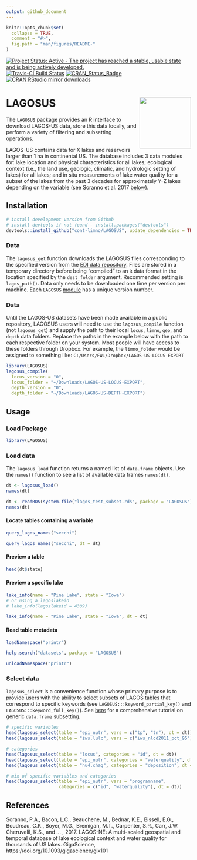 ```yaml
---
output: github_document
---
```


<!-- README.md is generated from README.Rmd. Please edit that file -->

```r
knitr::opts_chunk$set(
  collapse = TRUE,
  comment = "#>",
  fig.path = "man/figures/README-"
)
```

[![Project Status: Active - The project has reached a stable, usable state and is being actively developed.](http://www.repostatus.org/badges/latest/active.svg)](http://www.repostatus.org/#active) [![Travis-CI Build Status](https://travis-ci.org/cont-limno/LAGOSUS.svg?branch=master)](https://travis-ci.org/cont-limno/LAGOSUS) [![CRAN\_Status\_Badge](http://www.r-pkg.org/badges/version/LAGOSUS)](https://cran.r-project.org/package=LAGOSUS) [![CRAN RStudio mirror downloads](http://cranlogs.r-pkg.org/badges/LAGOSUS)](https://cran.r-project.org/package=LAGOSUS)

# LAGOSUS <img src="man/figures/logo.png" align="right" height=140/>

The `LAGOSUS` package provides an R interface to download LAGOS-US data, store this data locally, and perform a variety of filtering and subsetting operations.

LAGOS-US contains data for X lakes and reservoirs larger than 1 ha in continental US. The database includes 3 data modules for: lake location and physical characteristics for all lakes; ecological context (i.e., the land use, geologic, climatic, and hydrologic setting of lakes) for all lakes; and in situ measurements of lake water quality for a subset of the lakes from the past 3 decades for approximately Y-Z lakes depending on the variable (see Soranno et al. 2017 [below](https://github.com/cont-limno/LAGOSUS#references)).

## Installation

```r
# install development version from Github
# install devtools if not found - install.packages("devtools")
devtools::install_github("cont-limno/LAGOSUS", update_dependencies = TRUE)
```
 
### Data

The `lagosus_get` function downloads the LAGOSUS files corresponding to the specified version from the [EDI data repository](https://portal.edirepository.org/nis/home.jsp). Files are stored in a temporary directory before being "compiled" to an `R` data format in the location specified by the `dest_folder` argument. Recommended setting is `lagos_path()`. Data only needs to be downloaded one time per version per machine. Each `LAGOSUS` [module](https://cont-limno.github.io/LAGOSUS/articles/lagosus_structure.html) has a unique version number. 

### Data

Until the LAGOS-US datasets have been made available in a public repository, LAGOSUS users will need to use the `lagosus_compile` function (not `lagosus_get`) and supply the path to their local `locus`, `limno`, `geo`, and `depth` data folders. Replace the paths in the example below with the path to each respective folder on your system. Most people will have access to these folders through Dropbox. For example, the `limno_folder` would be assigned to something like: `C:/Users/FWL/Dropbox/LAGOS-US-LOCUS-EXPORT`

```r
library(LAGOSUS)
lagosus_compile(
  locus_version = "0",
  locus_folder = "~/Downloads/LAGOS-US-LOCUS-EXPORT",
  depth_version = "0",
  depth_folder = "~/Downloads/LAGOS-US-DEPTH-EXPORT")
```

## Usage

### Load Package

```r
library(LAGOSUS)
```

### Load data

The `lagosus_load` function returns a named list of `data.frame` objects. Use the `names()` function to see a list of available data frames `names(dt)`.

```r
dt <- lagosus_load()
names(dt)
```

```r
dt <- readRDS(system.file("lagos_test_subset.rds", package = "LAGOSUS"))
names(dt)
```

#### Locate tables containing a variable 
```r
query_lagos_names("secchi")
```

```r
query_lagos_names("secchi", dt = dt)
```

#### Preview a table

```r
head(dt$state)
```

#### Preview a specific lake

```r
lake_info(name = "Pine Lake", state = "Iowa")
# or using a lagoslakeid
# lake_info(lagoslakeid = 4389)
```

```r
lake_info(name = "Pine Lake", state = "Iowa", dt = dt)
```

#### Read table metadata

```r
loadNamespace("printr")
```

```r
help.search("datasets", package = "LAGOSUS")
```

```r
unloadNamespace("printr")
```

### Select data

`lagosus_select` is a convenience function whose primary purpose is to provide users with the ability to select subsets of LAGOS tables that correspond to specific keywords (see `LAGOSUS:::keyword_partial_key()` and `LAGOSUS:::keyword_full_key()`). See [here](http://adv-r.had.co.nz/Subsetting.html) for a comprehensive tutorial on generic `data.frame` subsetting.

```r
# specific variables
head(lagosus_select(table = "epi_nutr", vars = c("tp", "tn"), dt = dt))
head(lagosus_select(table = "iws.lulc", vars = c("iws_nlcd2011_pct_95"), dt = dt))

# categories
head(lagosus_select(table = "locus", categories = "id", dt = dt))
head(lagosus_select(table = "epi_nutr", categories = "waterquality", dt = dt))
head(lagosus_select(table = "hu4.chag", categories = "deposition", dt = dt)[,1:4])

# mix of specific variables and categories
head(lagosus_select(table = "epi_nutr", vars = "programname", 
                    categories = c("id", "waterquality"), dt = dt))
```

## References

Soranno, P.A., Bacon, L.C., Beauchene, M., Bednar, K.E., Bissell, E.G., Boudreau, C.K., Boyer, M.G., Bremigan, M.T., Carpenter, S.R., Carr, J.W. Cheruvelil, K.S., and ... , 2017. LAGOS-NE: A multi-scaled geospatial and temporal database of lake ecological context and water quality for thousands of US lakes. GigaScience, https://doi.org/10.1093/gigascience/gix101
